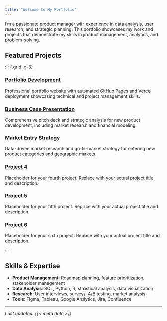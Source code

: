 ```yaml
---
title: "Welcome to My Portfolio"
---
```


I'm a passionate product manager with experience in data analysis, user research, and strategic planning. This portfolio showcases my work and projects that demonstrate my skills in product management, analytics, and problem-solving.

## Featured Projects

::: {.grid .g-3} <!-- g-3 = adds spacing between tiles -->

::: {.g-col-12 .g-col-md-6 .card}
### [Portfolio Development](projects/project-1.qmd)
Professional portfolio website with automated GitHub Pages and Vercel deployment showcasing technical and project management skills.
:::

::: {.g-col-12 .g-col-md-6 .card}
### [Business Case Presentation](projects/project-2.qmd)
Comprehensive pitch deck and strategic analysis for new product development, including market research and financial modeling.
:::

::: {.g-col-12 .g-col-md-6 .card}
### [Market Entry Strategy](projects/project-3.qmd)
Data-driven market research and go-to-market strategy for entering new product categories and geographic markets.
:::

::: {.g-col-12 .g-col-md-6 .card}
### [Project 4](projects/project-4.qmd)
Placeholder for your fourth project. Replace with your actual project title and description.
:::

::: {.g-col-12 .g-col-md-6 .card}
### [Project 5](projects/project-5.qmd)
Placeholder for your fifth project. Replace with your actual project title and description.
:::

::: {.g-col-12 .g-col-md-6 .card}
### [Project 6](projects/project-6.qmd)
Placeholder for your sixth project. Replace with your actual project title and description.
:::

:::

## Skills & Expertise

- **Product Management**: Roadmap planning, feature prioritization, stakeholder management  
- **Data Analysis**: SQL, Python, R, statistical analysis, data visualization  
- **Research**: User interviews, surveys, A/B testing, market analysis  
- **Tools**: Figma, Tableau, Google Analytics, Jira, Confluence  

---

*Last updated: {{< meta date >}}*

